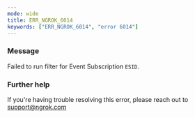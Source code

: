 ```yaml
---
mode: wide
title: ERR_NGROK_6014
keywords: ["ERR_NGROK_6014", "error 6014"]
---
```


### Message

Failed to run filter for Event Subscription `ESID`.

### Further help

If you're having trouble resolving this error, please reach out to [support@ngrok.com](mailto:support@ngrok.com?subject=Help%20with%20ERR_NGROK_6014)
